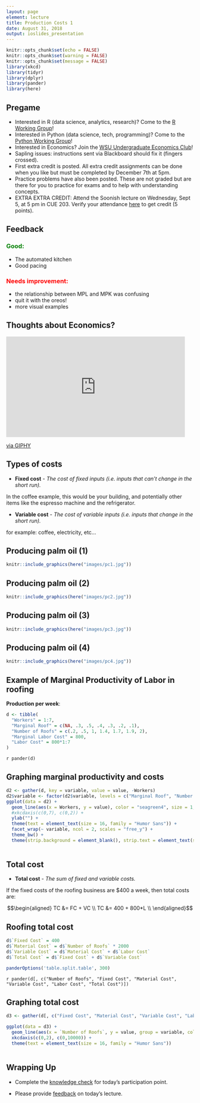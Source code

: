 ```yaml
---
layout: page
element: lecture
title: Production Costs 1
date: August 31, 2018
output: ioslides_presentation
---
```


```r
knitr::opts_chunk$set(echo = FALSE)
knitr::opts_chunk$set(warning = FALSE)
knitr::opts_chunk$set(message = FALSE)
library(xkcd)
library(tidyr)
library(dplyr)
library(pander)
library(here)
```

## Pregame { .smaller }

* Interested in R (data science, analytics, research)? Come to the [R Working Group](https://cereo.wsu.edu/r-working-group/)!
* Interested in Python (data science, tech, programming)? Come to the [Python Working Group](https://cereo.wsu.edu/python-working-group/)!
* Interested in Economics? Join the [WSU Undergraduate Economics Club](http://ses.wsu.edu/undergraduate-programs/econclub/)!
* Sapling issues: instructions sent via Blackboard should fix it (fingers crossed).
* First extra credit is posted. All extra credit assignments can be done when you like but must be completed by December 7th at 5pm.
* Practice problems have also been posted. These are not graded but are there for you to practice for exams and to help with understanding concepts.
* EXTRA EXTRA CREDIT: Attend the Soonish lecture on Wednesday, Sept 5, at 5 pm in CUE 203. Verify your attendance [here](https://commonreading.wsu.edu/event-attendance/) to get credit (5 points).

## Feedback

<h3 style="color: green;">Good: </h3>

* The automated kitchen
* Good pacing 

<h3 style="color: red;">Needs improvement: </h3>

* the relationship between MPL and MPK was confusing
* quit it with the oreos!
* more visual examples

## Thoughts about Economics?

<iframe src="https://giphy.com/embed/d31vAEYA7RsuBtHG" width="480" height="270" frameBorder="0" class="giphy-embed" allowFullScreen></iframe><p><a href="https://giphy.com/gifs/southparkgifs-d31vAEYA7RsuBtHG">via GIPHY</a></p>


## Types of costs

* __Fixed cost__ - *The cost of fixed inputs (i.e. inputs that can't change in the short run).*

In the coffee example, this would be your building, and potentially other items like the espresso machine and the refrigerator.

* __Variable cost__ - *The cost of variable inputs (i.e. inputs that change in the short run).*

for example: coffee, electricity, etc...


## Producing palm oil (1) { .flexbox .center }

```r
knitr::include_graphics(here("images/pc1.jpg"))
```


## Producing palm oil (2) { .flexbox .center }

```r
knitr::include_graphics(here("images/pc2.jpg"))
```


## Producing palm oil (3) { .flexbox .center }

```r
knitr::include_graphics(here("images/pc3.jpg"))
```


## Producing palm oil (4) { .flexbox .center }

```r
knitr::include_graphics(here("images/pc4.jpg"))
```


## Example of Marginal Productivity of Labor in roofing { .smaller }

**Production per week**:

```r
d <- tibble(
  "Workers" = 1:7,
  "Marginal Roof" = c(NA, .3, .5, .4, .3, .2, .1),
  "Number of Roofs" = c(.2, .5, 1, 1.4, 1.7, 1.9, 2),
  "Marginal Labor Cost" = 800,
  "Labor Cost" = 800*1:7
)
```

`r pander(d)`

## Graphing marginal productivity and costs { .flexbox .center }

```r
d2 <- gather(d, key = variable, value = value, -Workers)
d2$variable <- factor(d2$variable, levels = c("Marginal Roof", "Number of Roofs", "Marginal Labor Cost", "Labor Cost"), labels =  c("Marginal Roof", "Number of Roofs", "Marginal Labor Cost", "Labor Cost"))
ggplot(data = d2) +
  geom_line(aes(x = Workers, y = value), color = "seagreen4", size = 1, alpha = 0.8) +
  #xkcdaxis(c(0,7), c(0,2)) + 
  ylab("") +
  theme(text = element_text(size = 16, family = "Humor Sans")) +
  facet_wrap(~ variable, ncol = 2, scales = "free_y") + 
  theme_bw() +
  theme(strip.background = element_blank(), strip.text = element_text(size = 12))
  
```


## Total cost

* __Total cost__ - *The sum of fixed and variable costs.*

If the fixed costs of the roofing business are \$400 a week, then total costs are:

$$\begin{aligned} 
TC &= FC + VC \\
TC &= 400 + 800*L \\
\end{aligned}$$

## Roofing total cost  { .smaller }

```r
d$`Fixed Cost` = 400
d$`Material Cost` = d$`Number of Roofs` * 2000
d$`Variable Cost` = d$`Material Cost` + d$`Labor Cost`
d$`Total Cost` = d$`Fixed Cost` + d$`Variable Cost`

panderOptions('table.split.table', 300)
```

`r pander(d[, c("Number of Roofs", "Fixed Cost", "Material Cost", "Variable Cost", "Labor Cost", "Total Cost")])`

## Graphing total cost

```r
d3 <- gather(d[, c("Fixed Cost", "Material Cost", "Variable Cost", "Labor Cost", "Total Cost", "Number of Roofs")], key = variable, value = value, -`Number of Roofs`)

ggplot(data = d3) +
  geom_line(aes(x = `Number of Roofs`, y = value, group = variable, color = variable), size = 1, alpha = 0.8) +
  xkcdaxis(c(0,2), c(0,10000)) + 
  theme(text = element_text(size = 16, family = "Humor Sans"))
  
```


## Wrapping Up

* Complete the [knowledge check](https://goo.gl/forms/tgXVe8U0G1RExKTn1) for today's participation point.

* Please provide [feedback](https://goo.gl/forms/8SiOwdi19kN8cINJ3) on today's lecture.
